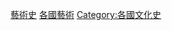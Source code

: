 {{Categories by country|nocat}}

[[Category:藝術史|]]
[[Category:各國藝術|]]
[[Category:各國文化史|Category:各國文化史]]